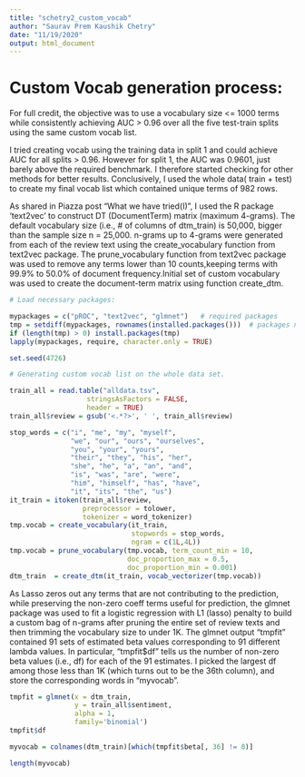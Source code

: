 ---
title: "schetry2_custom_vocab"
author: "Saurav Prem Kaushik Chetry"
date: "11/19/2020"
output: html_document
---


# Custom Vocab generation process:  

For full credit, the objective was to use a vocabulary size <= 1000 terms while consistently achieving AUC > 0.96 over all the five test-train splits using the same custom vocab list.

I tried creating vocab using the training data in split 1 and could achieve AUC for all splits > 0.96. However for split 1, the AUC was 0.9601, just barely above the required benchmark. I therefore started checking for other methods for better results. Conclusively, I used the whole data( train + test) to create my final vocab list which contained unique terms of 982 rows.  

As shared in Piazza post "What we have tried(I)", I used the R package 'text2vec' to construct DT (DocumentTerm) matrix (maximum 4-grams). The default vocabulary size (i.e., # of columns of dtm_train) is 50,000, bigger than the sample size n = 25,000. n-grams up to 4-grams were generated from each of the review text using the create_vocabulary function from text2vec package. The prune_vocabulary function from text2vec package was used to remove any terms lower than 10 counts,keeping terms with 99.9% to 50.0% of document frequency.Initial set of custom vocabulary was used to create the document-term matrix using function create_dtm.

```{r message=FALSE, warning=FALSE, include=FALSE, paged.print=FALSE}
# Load necessary packages:

mypackages = c("pROC", "text2vec", "glmnet")   # required packages
tmp = setdiff(mypackages, rownames(installed.packages()))  # packages need to be installed
if (length(tmp) > 0) install.packages(tmp)
lapply(mypackages, require, character.only = TRUE)

```


```{r echo=TRUE, message=FALSE, warning=FALSE, paged.print=FALSE}
set.seed(4726)

# Generating custom vocab list on the whole data set.

train_all = read.table("alldata.tsv",
                   stringsAsFactors = FALSE,
                   header = TRUE)
train_all$review = gsub('<.*?>', ' ', train_all$review)

stop_words = c("i", "me", "my", "myself",
               "we", "our", "ours", "ourselves",
               "you", "your", "yours",
               "their", "they", "his", "her",
               "she", "he", "a", "an", "and",
               "is", "was", "are", "were",
               "him", "himself", "has", "have",
               "it", "its", "the", "us")
it_train = itoken(train_all$review,
                  preprocessor = tolower,
                  tokenizer = word_tokenizer)
tmp.vocab = create_vocabulary(it_train,
                              stopwords = stop_words,
                              ngram = c(1L,4L))
tmp.vocab = prune_vocabulary(tmp.vocab, term_count_min = 10,
                             doc_proportion_max = 0.5,
                             doc_proportion_min = 0.001)
dtm_train  = create_dtm(it_train, vocab_vectorizer(tmp.vocab))

```

As Lasso zeros out any terms that are not contributing to the prediction, while preserving the non-zero coeff terms useful for prediction, the glmnet package was used to fit a logistic regression with L1 (lasso) penalty to build a custom bag of n-grams after pruning the entire set of review texts and then trimming the vocabulary size to under 1K. The glmnet output "tmpfit" contained 91 sets of estimated beta values corresponding to 91 different lambda values. In particular, "tmpfit$df" tells us the number of non-zero beta values (i.e., df) for each of the 91 estimates. I picked the largest df among those less than 1K (which turns out to be the 36th column), and store the corresponding words in "myvocab". 


```{r echo=TRUE, message=FALSE, warning=FALSE, paged.print=FALSE}
tmpfit = glmnet(x = dtm_train,
                y = train_all$sentiment,
                alpha = 1,
                family='binomial')
tmpfit$df
```


```{r echo=TRUE}
myvocab = colnames(dtm_train)[which(tmpfit$beta[, 36] != 0)]

length(myvocab)
```
